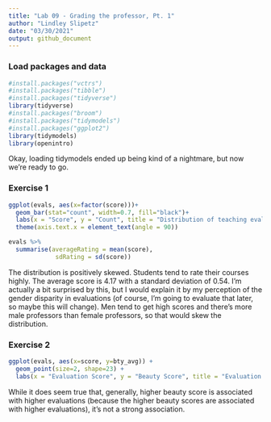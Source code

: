 ```yaml
---
title: "Lab 09 - Grading the professor, Pt. 1"
author: "Lindley Slipetz"
date: "03/30/2021"
output: github_document
---
```


### Load packages and data

```r
#install.packages("vctrs")
#install.packages("tibble")
#install.packages("tidyverse")
library(tidyverse) 
#install.packages("broom")
#install.packages("tidymodels")
#install.packages("ggplot2")
library(tidymodels)
library(openintro)
```

Okay, loading tidymodels ended up being kind of a nightmare, but now we're ready to go.

### Exercise 1

```r
ggplot(evals, aes(x=factor(score)))+
  geom_bar(stat="count", width=0.7, fill="black")+
  labs(x = "Score", y = "Count", title = "Distribution of teaching evaluation scores") +
  theme(axis.text.x = element_text(angle = 90))
```

```r
evals %>%
  summarise(averageRating = mean(score),
             sdRating = sd(score))
```

The distribution is positively skewed. Students tend to rate their courses highly. The average score is 4.17 with a standard deviation of 0.54. I'm actually a bit surprised by this, but I would explain it by my perception of the gender disparity in evaluations (of course, I'm going to evaluate that later, so maybe this will change). Men tend to get high scores and there's more male professors than female professors, so that would skew the distribution.

### Exercise 2

```r
ggplot(evals, aes(x=score, y=bty_avg)) +
  geom_point(size=2, shape=23) +
  labs(x = "Evaluation Score", y = "Beauty Score", title = "Evaluation score vs beauty score") 
```

While it does seem true that, generally, higher beauty score is associated with higher evaluations (because the higher beauty scores are associated with higher evaluations), it's not a strong association. 